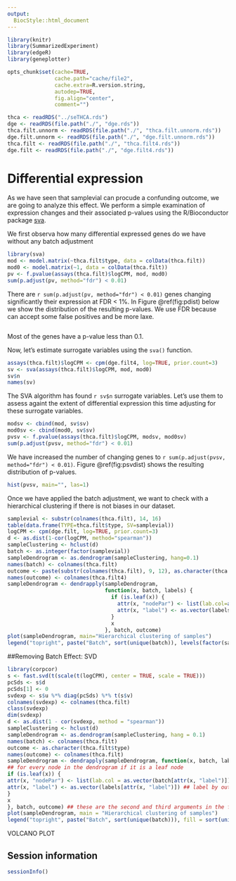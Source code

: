 ```yaml
---
output:
  BiocStyle::html_document
---
```


<!---
Because we split the analysis pipeline in different independent files,
to speed up processing it, here in the setup block we load libraries and
objects that were loaded or produced in the previously processed file,
and which are necessary in this file.
--->

```r
library(knitr)
library(SummarizedExperiment)
library(edgeR)
library(geneplotter)

opts_chunk$set(cache=TRUE,
               cache.path="cache/file2",
               cache.extra=R.version.string,
               autodep=TRUE,
               fig.align="center",
               comment="")

thca <- readRDS("../seTHCA.rds")
dge <- readRDS(file.path("./", "dge.rds"))
thca.filt.unnorm <- readRDS(file.path("./", "thca.filt.unnorm.rds"))
dge.filt.unnorm <- readRDS(file.path("./", "dge.filt.unnorm.rds"))
thca.filt <- readRDS(file.path("./", "thca.filt4.rds"))
dge.filt <- readRDS(file.path("./", "dge.filt4.rds"))
```

# Differential expression

As we have seen that samplevial can procude a confunding outcome, we are going to analyze this effect.
We perform a simple examination of expression changes and their associated p-values
using the R/Bioconductor package [sva](http://bioconductor.org/packages/sva).

We first observa how many differential expressed genes do we have without any batch adjustment


```r
library(sva)
mod <- model.matrix(~thca.filt$type, data = colData(thca.filt))
mod0 <- model.matrix(~1, data = colData(thca.filt))
pv <- f.pvalue(assays(thca.filt)$logCPM, mod, mod0)
sum(p.adjust(pv, method="fdr") < 0.01)
```

There are `r sum(p.adjust(pv, method="fdr") < 0.01)` genes changing significantly
their expression at FDR < 1%. In Figure \@ref(fig:pdist) below we show the distribution of the
resulting p-values.
We use FDR because can accept some false positives and be more laxe. 

```r
```

Most of the genes have a p-value less than 0.1.

Now, let's estimate surrogate variables using the `sva()` function.

```r
assays(thca.filt)$logCPM <- cpm(dge.filt4, log=TRUE, prior.count=3)
sv <- sva(assays(thca.filt)$logCPM, mod, mod0)
sv$n
names(sv)
```

The SVA algorithm has found `r sv$n` surrogate variables. Let's use them to
assess againt the extent of differential expression this time adjusting for these surrogate variables.

```r
modsv <- cbind(mod, sv$sv)
mod0sv <- cbind(mod0, sv$sv)
pvsv <- f.pvalue(assays(thca.filt)$logCPM, modsv, mod0sv)
sum(p.adjust(pvsv, method="fdr") < 0.01)
```

We have increased the number of changing genes to `r sum(p.adjust(pvsv, method="fdr") < 0.01)`.
Figure \@ref(fig:psvdist) shows the resulting distribution of p-values.

```r
hist(pvsv, main="", las=1)
```

Once we have applied the batch adjustment, we want to check with a hierarchical clustering if there is not biases in our dataset.

```r
samplevial <- substr(colnames(thca.filt), 14, 16)
table(data.frame(TYPE=thca.filt$type, SV=samplevial))
logCPM <- cpm(dge.filt, log=TRUE, prior.count=3)
d <- as.dist(1-cor(logCPM, method="spearman"))
sampleClustering <- hclust(d)
batch <- as.integer(factor(samplevial))
sampleDendrogram <- as.dendrogram(sampleClustering, hang=0.1)
names(batch) <- colnames(thca.filt)
outcome <- paste(substr(colnames(thca.filt), 9, 12), as.character(thca.filt$type), sep="-")
names(outcome) <- colnames(thca.filt4)
sampleDendrogram <- dendrapply(sampleDendrogram,
                               function(x, batch, labels) {
                                 if (is.leaf(x)) {
                                   attr(x, "nodePar") <- list(lab.col=as.vector(batch[attr(x, "label")]))
                                   attr(x, "label") <- as.vector(labels[attr(x, "label")])
                                 }
                                 x
                               }, batch, outcome)
plot(sampleDendrogram, main="Hierarchical clustering of samples")
legend("topright", paste("Batch", sort(unique(batch)), levels(factor(samplevial))), fill=sort(unique(batch)))
```

##Removing Batch Effect: SVD
```r
library(corpcor)
s <- fast.svd(t(scale(t(logCPM), center = TRUE, scale = TRUE)))
pcSds <- s$d
pcSds[1] <- 0
svdexp <- s$u %*% diag(pcSds) %*% t(s$v)
colnames(svdexp) <- colnames(thca.filt)
class(svdexp)
dim(svdexp)
d <- as.dist(1 - cor(svdexp, method = "spearman"))
sampleClustering <- hclust(d)
sampleDendrogram <- as.dendrogram(sampleClustering, hang = 0.1)
names(batch) <- colnames(thca.filt)
outcome <- as.character(thca.filt$type)
names(outcome) <- colnames(thca.filt)
sampleDendrogram <- dendrapply(sampleDendrogram, function(x, batch, labels) {
## for every node in the dendrogram if it is a leaf node
if (is.leaf(x)) {
attr(x, "nodePar") <- list(lab.col = as.vector(batch[attr(x, "label")])) ## color by batch
attr(x, "label") <- as.vector(labels[attr(x, "label")]) ## label by outcome
}
x
}, batch, outcome) ## these are the second and third arguments in the function
plot(sampleDendrogram, main = "Hierarchical clustering of samples")
legend("topright", paste("Batch", sort(unique(batch))), fill = sort(unique(batch)))
```

VOLCANO PLOT

## Session information

```r
sessionInfo()
```

